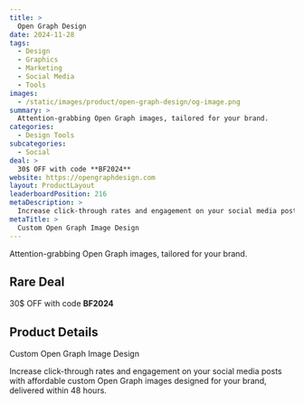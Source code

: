 ```yaml
---
title: >
  Open Graph Design
date: 2024-11-28
tags:
  - Design
  - Graphics
  - Marketing
  - Social Media
  - Tools
images:
  - /static/images/product/open-graph-design/og-image.png
summary: >
  Attention-grabbing Open Graph images, tailored for your brand.
categories:
  - Design Tools
subcategories:
  - Social
deal: >
  30$ OFF with code **BF2024**
website: https://opengraphdesign.com
layout: ProductLayout
leaderboardPosition: 216
metaDescription: >
  Increase click-through rates and engagement on your social media posts with affordable custom Open Graph images designed for your brand, delivered within 48 hours.
metaTitle: >
  Custom Open Graph Image Design
---
```

Attention-grabbing Open Graph images, tailored for your brand.

## Rare Deal

30$ OFF with code **BF2024**

## Product Details

Custom Open Graph Image Design

Increase click-through rates and engagement on your social media posts with affordable custom Open Graph images designed for your brand, delivered within 48 hours.
